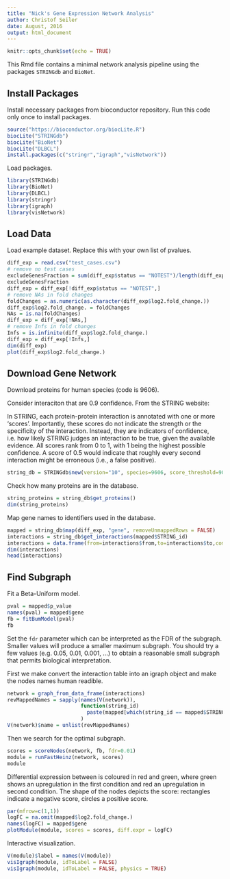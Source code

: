 ```yaml
---
title: "Nick's Gene Expression Network Analysis"
author: Christof Seiler
date: August, 2016
output: html_document
---
```


```r
knitr::opts_chunk$set(echo = TRUE)
```

This Rmd file contains a minimal network analysis pipeline using the packages ``STRINGdb`` and ``BioNet``.

## Install Packages

Install necessary packages from bioconductor repository. Run this code only once to install packages.

```r
source("https://bioconductor.org/biocLite.R")
biocLite("STRINGdb")
biocLite("BioNet")
biocLite("DLBCL")
install.packages(c("stringr","igraph","visNetwork"))
```

Load packages.

```r
library(STRINGdb)
library(BioNet)
library(DLBCL)
library(stringr)
library(igraph)
library(visNetwork)
```

## Load Data

Load example dataset. Replace this with your own list of pvalues.

```r
diff_exp = read.csv("test_cases.csv")
# remove no test cases
excludeGenesFraction = sum(diff_exp$status == "NOTEST")/length(diff_exp$status)
excludeGenesFraction
diff_exp = diff_exp[!diff_exp$status == "NOTEST",]
# remove NAs in fold changes
foldChanges = as.numeric(as.character(diff_exp$log2.fold_change.))
diff_exp$log2.fold_change. = foldChanges
NAs = is.na(foldChanges)
diff_exp = diff_exp[!NAs,]
# remove Infs in fold changes
Infs = is.infinite(diff_exp$log2.fold_change.)
diff_exp = diff_exp[!Infs,]
dim(diff_exp)
plot(diff_exp$log2.fold_change.)
```

## Download Gene Network

Download proteins for human species (code is 9606).

Consider interaciton that are 0.9 confidence. From the STRING website: 

In STRING, each protein-protein interaction is annotated with one or more 'scores'. Importantly, these scores do not indicate the strength or the specificity of the interaction. Instead, they are indicators of confidence, i.e. how likely STRING judges an interaction to be true, given the available evidence. All scores rank from 0 to 1, with 1 being the highest possible confidence. A score of 0.5 would indicate that roughly every second interaction might be erroneous (i.e., a false positive).

```r
string_db = STRINGdb$new(version="10", species=9606, score_threshold=900, input_directory="")
```

Check how many proteins are in the database.

```r
string_proteins = string_db$get_proteins()
dim(string_proteins)
```

Map gene names to identifiers used in the database.

```r
mapped = string_db$map(diff_exp, "gene", removeUnmappedRows = FALSE)
interactions = string_db$get_interactions(mapped$STRING_id)
interactions = data.frame(from=interactions$from,to=interactions$to,combined_score=interactions$combined_score)
dim(interactions)
head(interactions)
```

## Find Subgraph

Fit a Beta-Uniform model.

```r
pval = mapped$p_value
names(pval) = mapped$gene
fb = fitBumModel(pval)
fb
```

Set the ``fdr`` parameter which can be interpreted as the FDR of the subgraph. Smaller values will produce a smaller maximum subgraph. You should try a few values (e.g. 0.05, 0.01, 0.001, ...) to obtain a reasonable small subgraph that permits biological interpretation.

First we make convert the interaction table into an igraph object and make the nodes names human readible.

```r
network = graph_from_data_frame(interactions)
revMappedNames = sapply(names(V(network)),
                        function(string_id)
                          paste(mapped[which(string_id == mapped$STRING_id),]$gene,collapse = "/")
                        )
V(network)$name = unlist(revMappedNames)
```

Then we search for the optimal subgraph.

```r
scores = scoreNodes(network, fb, fdr=0.01)
module = runFastHeinz(network, scores)
module
```

Differential expression between is coloured in red and green, where green shows an upregulation in the first condition and red an upregulation in second condition. The shape of the nodes depicts the score: rectangles indicate a negative score, circles a positive score.

```r
par(mfrow=c(1,1))
logFC = na.omit(mapped$log2.fold_change.)
names(logFC) = mapped$gene
plotModule(module, scores = scores, diff.expr = logFC)
```

Interactive visualization.

```r
V(module)$label = names(V(module))
visIgraph(module, idToLabel = FALSE)
visIgraph(module, idToLabel = FALSE, physics = TRUE)
```
